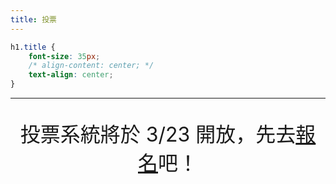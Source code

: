 ```yaml
---
title: 投票
---
```

```css
h1.title {
    font-size: 35px;
    /* align-content: center; */
    text-align: center;
}
```
___

<div style="font-size: 32px ; text-align: center" > 
投票系統將於 3/23 開放，先去<a href="about.html">報名</a>吧！ 
</div>

